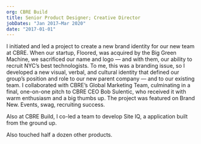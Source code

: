 ```yaml
---
org: CBRE Build
title: Senior Product Designer; Creative Director
jobDates: "Jan 2017–Mar 2020"
date: "2017-01-01"
---
```


I initiated and led a project to create a new brand identity for our new team at CBRE. When our startup, Floored, was acquired by the Big Green Machine, we sacrificed our name and logo — and with them, our ability to recruit NYC’s best technologists. To me, this was a branding issue, so I developed a new visual, verbal, and cultural identity that defined our group’s position and role to our new parent company — and to our existing team. I collaborated with CBRE’s Global Marketing Team, culminating in a final, one-on-one pitch to CBRE CEO Bob Sulentic, who received it with warm enthusiasm and a big thumbs up. The project was featured on Brand New. Events, swag, recruiting success.

Also at CBRE Build, I co-led a team to develop Site IQ, a application built from the ground up. 

Also touched half a dozen other products.